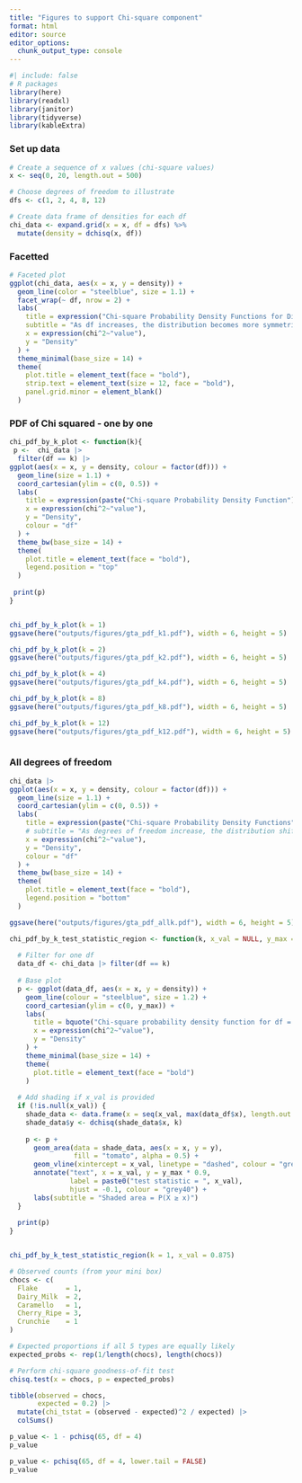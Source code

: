 ```yaml
---
title: "Figures to support Chi-square component"
format: html
editor: source
editor_options: 
  chunk_output_type: console
---
```


```r
#| include: false
# R packages
library(here)
library(readxl)
library(janitor)
library(tidyverse)
library(kableExtra)
```

### Set up data

```r
# Create a sequence of x values (chi-square values)
x <- seq(0, 20, length.out = 500)

# Choose degrees of freedom to illustrate
dfs <- c(1, 2, 4, 8, 12)

# Create data frame of densities for each df
chi_data <- expand.grid(x = x, df = dfs) %>%
  mutate(density = dchisq(x, df))
```

### Facetted

```r
# Faceted plot
ggplot(chi_data, aes(x = x, y = density)) +
  geom_line(color = "steelblue", size = 1.1) +
  facet_wrap(~ df, nrow = 2) +
  labs(
    title = expression("Chi-square Probability Density Functions for Different Degrees of Freedom"),
    subtitle = "As df increases, the distribution becomes more symmetric and shifts right",
    x = expression(chi^2~"value"),
    y = "Density"
  ) +
  theme_minimal(base_size = 14) +
  theme(
    plot.title = element_text(face = "bold"),
    strip.text = element_text(size = 12, face = "bold"),
    panel.grid.minor = element_blank()
  )

```


### PDF of Chi squared - one by one

```r
chi_pdf_by_k_plot <- function(k){
 p <-  chi_data |> 
  filter(df == k) |> 
ggplot(aes(x = x, y = density, colour = factor(df))) +
  geom_line(size = 1.1) +
  coord_cartesian(ylim = c(0, 0.5)) +
  labs(
    title = expression(paste("Chi-square Probability Density Function")),
    x = expression(chi^2~"value"),
    y = "Density",
    colour = "df"
  ) +
  theme_bw(base_size = 14) +
  theme(
    plot.title = element_text(face = "bold"),
    legend.position = "top"
  ) 
 
 print(p)
}


chi_pdf_by_k_plot(k = 1)
ggsave(here("outputs/figures/gta_pdf_k1.pdf"), width = 6, height = 5)

chi_pdf_by_k_plot(k = 2)
ggsave(here("outputs/figures/gta_pdf_k2.pdf"), width = 6, height = 5)

chi_pdf_by_k_plot(k = 4)
ggsave(here("outputs/figures/gta_pdf_k4.pdf"), width = 6, height = 5)

chi_pdf_by_k_plot(k = 8)
ggsave(here("outputs/figures/gta_pdf_k8.pdf"), width = 6, height = 5)

chi_pdf_by_k_plot(k = 12)
ggsave(here("outputs/figures/gta_pdf_k12.pdf"), width = 6, height = 5)



```

### All degrees of freedom

```r
chi_data |> 
ggplot(aes(x = x, y = density, colour = factor(df))) +
  geom_line(size = 1.1) +
  coord_cartesian(ylim = c(0, 0.5)) +
  labs(
    title = expression(paste("Chi-square Probability Density Functions")),
    # subtitle = "As degrees of freedom increase, the distribution shifts right and becomes more symmetric",
    x = expression(chi^2~"value"),
    y = "Density",
    colour = "df"
  ) +
  theme_bw(base_size = 14) +
  theme(
    plot.title = element_text(face = "bold"),
    legend.position = "bottom"
  ) 

ggsave(here("outputs/figures/gta_pdf_allk.pdf"), width = 6, height = 5)
```


```r
chi_pdf_by_k_test_statistic_region <- function(k, x_val = NULL, y_max = 0.5) {
  
  # Filter for one df
  data_df <- chi_data |> filter(df == k)
  
  # Base plot
  p <- ggplot(data_df, aes(x = x, y = density)) +
    geom_line(colour = "steelblue", size = 1.2) +
    coord_cartesian(ylim = c(0, y_max)) +
    labs(
      title = bquote("Chi-square probability density function for df = " ~ .(k)),
      x = expression(chi^2~"value"),
      y = "Density"
    ) +
    theme_minimal(base_size = 14) +
    theme(
      plot.title = element_text(face = "bold")
    )
  
  # Add shading if x_val is provided
  if (!is.null(x_val)) {
    shade_data <- data.frame(x = seq(x_val, max(data_df$x), length.out = 200))
    shade_data$y <- dchisq(shade_data$x, k)
    
    p <- p +
      geom_area(data = shade_data, aes(x = x, y = y),
                fill = "tomato", alpha = 0.5) +
      geom_vline(xintercept = x_val, linetype = "dashed", colour = "grey40") +
      annotate("text", x = x_val, y = y_max * 0.9, 
               label = paste0("test statistic = ", x_val), 
               hjust = -0.1, colour = "grey40") +
      labs(subtitle = "Shaded area = P(X ≥ x)")
  }
  
  print(p)
}


chi_pdf_by_k_test_statistic_region(k = 1, x_val = 0.875)
```

```r
# Observed counts (from your mini box)
chocs <- c(
  Flake       = 1,
  Dairy_Milk  = 2,
  Caramello   = 1,
  Cherry_Ripe = 3,
  Crunchie    = 1
)

# Expected proportions if all 5 types are equally likely
expected_probs <- rep(1/length(chocs), length(chocs))

# Perform chi-square goodness-of-fit test
chisq.test(x = chocs, p = expected_probs)

```

```r
tibble(observed = chocs,
       expected = 0.2) |> 
  mutate(chi_tstat = (observed - expected)^2 / expected) |> 
  colSums()

```

```r
p_value <- 1 - pchisq(65, df = 4)
p_value

p_value <- pchisq(65, df = 4, lower.tail = FALSE)
p_value
```

